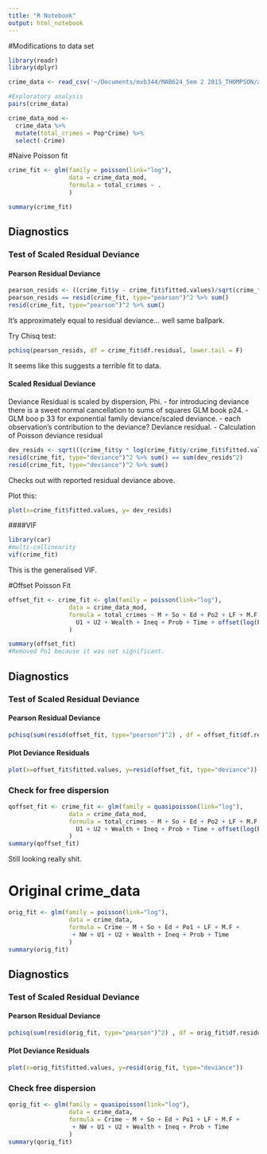 ```yaml
---
title: "R Notebook"
output: html_notebook
---
```


#Modifications to data set
```r
library(readr)
library(dplyr)

crime_data <- read_csv('~/Documents/mxb344/MAB624_Sem 2 2015_THOMPSON/assessment/assignment_2/punishment.csv')

#Exploratory analysis
pairs(crime_data)

crime_data_mod <-
  crime_data %>% 
  mutate(total_crimes = Pop*Crime) %>%
  select(-Crime)
```

#Naive Poisson fit
```r
crime_fit <- glm(family = poisson(link="log"),
                 data = crime_data_mod,
                 formula = total_crimes ~ .
                 )

summary(crime_fit)
```
## Diagnostics
### Test of Scaled Residual Deviance
#### Pearson Residual Deviance
```r
pearson_resids <- ((crime_fit$y - crime_fit$fitted.values)/sqrt(crime_fit$fitted.values))^2 %>% sum()
pearson_resids == resid(crime_fit, type="pearson")^2 %>% sum()
resid(crime_fit, type="pearson")^2 %>% sum()
```
It's approximately equal to residual deviance... well same ballpark.

Try Chisq test:
```r
pchisq(pearson_resids, df = crime_fit$df.residual, lower.tail = F)
```
It seems like this suggests a terrible fit to data.

#### Scaled Residual Deviance 
Deviance Residual is scaled by dispersion, Phi.
- for introducing deviance there is a sweet normal cancellation to sums of squares GLM book p24.
- GLM boo p 33 for exponential family deviance/scaled deviance.
  - each observation's contribution to the deviance? Deviance residual.
- Calculation of Poisson deviance residual
```r
dev_resids <- sqrt(((crime_fit$y * log(crime_fit$y/crime_fit$fitted.values)) - (crime_fit$y - crime_fit$fitted.values)) * 2 )* sign(crime_fit$y - crime_fit$fitted.values)
resid(crime_fit, type="deviance")^2 %>% sum() == sum(dev_resids^2)
resid(crime_fit, type="deviance")^2 %>% sum()
```
Checks out with reported residual deviance above.

Plot this:
```r
plot(x=crime_fit$fitted.values, y= dev_resids)
```

####VIF
```r
library(car)
#multi-collinearity
vif(crime_fit)
```
This is the generalised VIF.




#Offset Poisson Fit
```r
offset_fit <- crime_fit <- glm(family = poisson(link="log"),
                 data = crime_data_mod,
                 formula = total_crimes ~ M + So + Ed + Po2 + LF + M.F + NW + 
                   U1 + U2 + Wealth + Ineq + Prob + Time + offset(log(Pop*100000))
                 )

summary(offset_fit)
#Removed Po1 because it was not significant.
```
## Diagnostics
### Test of Scaled Residual Deviance
#### Pearson Residual Deviance
```r
pchisq(sum(resid(offset_fit, type="pearson")^2) , df = offset_fit$df.residual, lower.tail = FALSE)
```
#### Plot Deviance Residuals
```r
plot(x=offset_fit$fitted.values, y=resid(offset_fit, type="deviance"))
```

### Check for free dispersion
```r
qoffset_fit <- crime_fit <- glm(family = quasipoisson(link="log"),
                 data = crime_data_mod,
                 formula = total_crimes ~ M + So + Ed + Po2 + LF + M.F + NW + 
                   U1 + U2 + Wealth + Ineq + Prob + Time + offset(log(Pop))
                 )
summary(qoffset_fit)
```
Still looking really shit.

# Original crime_data
```r
orig_fit <- glm(family = poisson(link="log"),
                 data = crime_data,
                 formula = Crime ~ M + So + Ed + Po1 + LF + M.F +
                  + NW + U1 + U2 + Wealth + Ineq + Prob + Time
                 )
summary(orig_fit)
```
## Diagnostics
### Test of Scaled Residual Deviance
#### Pearson Residual Deviance
```r
pchisq(sum(resid(orig_fit, type="pearson")^2) , df = orig_fit$df.residual, lower.tail = FALSE)
```
#### Plot Deviance Residuals
```r
plot(x=orig_fit$fitted.values, y=resid(orig_fit, type="deviance"))
```
### Check free dispersion
```r
qorig_fit <- glm(family = quasipoisson(link="log"),
                 data = crime_data,
                 formula = Crime ~ M + So + Ed + Po1 + LF + M.F +
                  + NW + U1 + U2 + Wealth + Ineq + Prob + Time
                 )
summary(qorig_fit)
```


